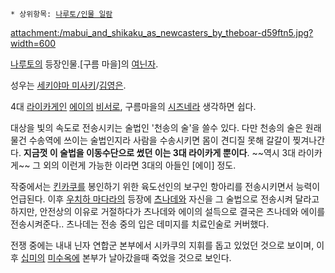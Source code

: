  * 상위항목: [[나루토/인물 일람]]
attachment:/mabui_and_shikaku_as_newcasters_by_theboar-d59ftn5.jpg?width=600

[[나루토]]의 등장인물.[구름 마을]의 [[쿠노이치|여닌자]].

성우는 [[세키야마 미사키]]/[[김영은]].

4대 [[라이카게]]인 [[에이(나루토)|에이]]의 [[비서]]로, 구름마을의 [[시즈네]]라 생각하면 쉽다.

대상을 빛의 속도로 전송시키는 술법인 '천송의 술'을 쓸수 있다. 다만 천송의 술은 원래 물건 수송역에 쓰이는 술법인지라 사람을 수송시키면 몸이 견디질 못해 갈갈이 찢겨나간다. '''지금껏 이 술법을 이동수단으로 썼던 이는 3대 라이카게 뿐이다'''. ~~역시 3대 라이카게~~ 그 외의 이런게 가능한 이라면 3대의 아들인 [에이] 정도.

작중에서는 [[킨카쿠]]를 봉인하기 위한 육도선인의 보구인 항아리를 전송시키면서 능력이 언급된다. 이후 [[우치하 마다라]]의 등장에 [[츠나데]]와 자신을 그 술법으로 전송시켜 달라고 하지만, 안전상의 이유로 거절하다가 츠나데와 에이의 설득으로 결국은 츠나데와 에이를 전송시켜준다.. 츠나데는 전송 중의 입은 데미지를 치료인술로 커버했다.

전쟁 중에는 내내 닌자 연합군 본부에서 시카쿠의 지휘를 돕고 있었던 것으로 보이며, 이후 [[십미]]의 [[미수옥]]에 본부가 날아갔을때 죽었을 것으로 보인다.
